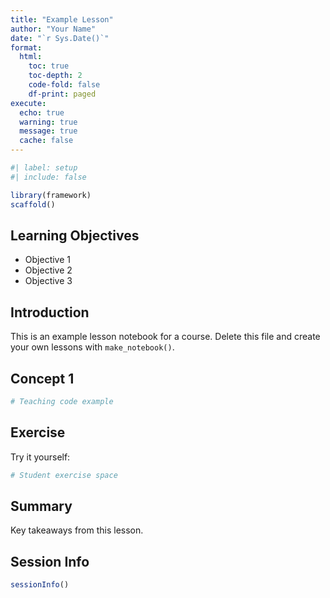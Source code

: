 ```yaml
---
title: "Example Lesson"
author: "Your Name"
date: "`r Sys.Date()`"
format:
  html:
    toc: true
    toc-depth: 2
    code-fold: false
    df-print: paged
execute:
  echo: true
  warning: true
  message: true
  cache: false
---
```


```r
#| label: setup
#| include: false

library(framework)
scaffold()
```

## Learning Objectives

- Objective 1
- Objective 2
- Objective 3

## Introduction

This is an example lesson notebook for a course. Delete this file and create your own lessons with `make_notebook()`.

## Concept 1

```r
# Teaching code example
```

## Exercise

Try it yourself:

```r
# Student exercise space
```

## Summary

Key takeaways from this lesson.

## Session Info

```r
sessionInfo()
```
